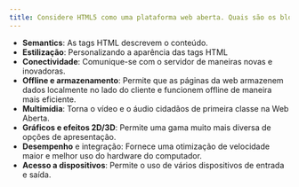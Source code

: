 ```yaml
---
title: Considere HTML5 como uma plataforma web aberta. Quais são os blocos de construção do HTML5?
---
```


- **Semantics**: As tags HTML descrevem o conteúdo.
- **Estilização**: Personalizando a aparência das tags HTML
- **Conectividade**: Comunique-se com o servidor de maneiras novas e inovadoras.
- **Offline e armazenamento**: Permite que as páginas da web armazenem dados localmente no lado do cliente e funcionem offline de maneira mais eficiente.
- **Multimídia**: Torna o vídeo e o áudio cidadãos de primeira classe na Web Aberta.
- **Gráficos e efeitos 2D/3D**: Permite uma gama muito mais diversa de opções de apresentação.
- **Desempenho** e integração: Fornece uma otimização de velocidade maior e melhor uso do hardware do computador.
- **Acesso a dispositivos**: Permite o uso de vários dispositivos de entrada e saída.
